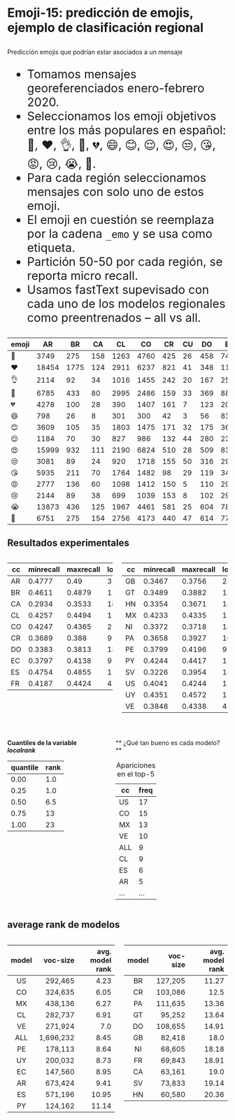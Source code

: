 # Emoji-15: predicción de emojis, ejemplo de clasificación regional

##
Predicción emojis que podrían estar asociados a un mensaje


::: {style="font-size: 20pt;"}
- Tomamos mensajes georeferenciados enero-febrero 2020.
- Seleccionamos los emoji objetivos entre los más populares en español: 🥺, ❤, 👌, 👏, 💔, 😄, 😊, 😌, 😍, 😒, 😘, 😡, 😢, 😭, 🤔.
- Para cada región seleccionamos mensajes con solo uno de estos emoji.
- El emoji en cuestión se reemplaza por la cadena `_emo` y se usa como etiqueta.
- Partición 50-50 por cada región, se reporta micro recall.
- Usamos fastText supevisado con cada uno de los modelos regionales como preentrenados -- all vs all.
:::

## 

::: {.absolute left=-50 style='font-size: 12pt;'}
| emoji | AR | BR | CA | CL | CO | CR | CU | DO | EC | ES | FR | GB | GT | HN | MX | NI | PA | PE | PY | SV | US | UY | VE |
|---|---|---|---|---|---|---|---|---|---|---|---|---|---|---|---|---|---|---|---|---|---|---|---|
| 🥺 | 3749 | 275 | 158 | 1263 | 4760 | 425 | 26 | 458 | 745 | 2640 | 53 | 95 | 666 | 708 | 10160 | 736 | 827 | 739 | 684 | 278 | 2536 | 446 | 359 |
| ❤ | 18454 | 1775 | 124 | 2911 | 6237 | 821 | 41 | 348 | 1123 | 8394 | 153 | 255 | 653 | 609 | 9508 | 491 | 880 | 968 | 1800 | 219 | 3216 | 1478 | 784 |
| 👌 | 2114 | 92 | 34 | 1016 | 1455 | 242 | 20 | 167 | 253 | 1825 | 41 | 58 | 376 | 157 | 2754 | 159 | 313 | 160 | 666 | 124 | 597 | 190 | 71 |
| 👏 | 6785 | 433 | 80 | 2995 | 2486 | 159 | 33 | 369 | 886 | 7061 | 64 | 105 | 197 | 159 | 4175 | 52 | 388 | 577 | 761 | 222 | 1281 | 1248 | 530 |
| 💔 | 4278 | 100 | 28 | 390 | 1407 | 161 | 7 | 123 | 200 | 1164 | 26 | 37 | 134 | 91 | 1438 | 105 | 260 | 115 | 428 | 31 | 667 | 283 | 142 |
| 😄 | 798 | 26 | 8 | 301 | 300 | 42 | 3 | 56 | 83 | 776 | 4 | 18 | 48 | 48 | 549 | 17 | 58 | 115 | 92 | 53 | 192 | 85 | 120 |
| 😊 | 3609 | 105 | 35 | 1803 | 1475 | 171 | 32 | 175 | 364 | 3827 | 74 | 56 | 257 | 129 | 3395 | 115 | 236 | 817 | 369 | 192 | 829 | 377 | 293 |
| 😌 | 1184 | 70 | 30 | 827 | 986 | 132 | 44 | 280 | 238 | 1017 | 23 | 23 | 123 | 163 | 2011 | 151 | 293 | 248 | 377 | 78 | 608 | 167 | 110 |
| 😍 | 15999 | 932 | 111 | 2190 | 6824 | 510 | 28 | 509 | 837 | 8000 | 107 | 136 | 491 | 514 | 8711 | 341 | 1010 | 999 | 1996 | 268 | 2232 | 1194 | 686 |
| 😒 | 3081 | 89 | 24 | 920 | 1718 | 155 | 50 | 316 | 291 | 780 | 18 | 22 | 163 | 124 | 2185 | 175 | 322 | 213 | 259 | 127 | 738 | 359 | 236 |
| 😘 | 5935 | 211 | 70 | 1764 | 1482 | 98 | 29 | 119 | 347 | 10785 | 203 | 99 | 171 | 72 | 4290 | 63 | 136 | 374 | 190 | 181 | 1808 | 719 | 493 |
| 😡 | 2777 | 136 | 60 | 1098 | 1412 | 150 | 5 | 110 | 291 | 1320 | 12 | 25 | 158 | 52 | 2428 | 59 | 155 | 227 | 250 | 90 | 769 | 301 | 252 |
| 😢 | 2144 | 89 | 38 | 699 | 1039 | 153 | 8 | 102 | 296 | 1507 | 31 | 39 | 151 | 129 | 2646 | 131 | 204 | 271 | 239 | 69 | 781 | 227 | 135 |
| 😭 | 13873 | 436 | 125 | 1967 | 4461 | 581 | 25 | 604 | 787 | 3935 | 157 | 135 | 388 | 364 | 6752 | 321 | 1057 | 979 | 1832 | 200 | 2799 | 939 | 530 |
| 🤔 | 6751 | 275 | 154 | 2756 | 4173 | 440 | 47 | 614 | 771 | 4781 | 99 | 111 | 421 | 339 | 7380 | 211 | 741 | 1135 | 937 | 384 | 1941 | 951 | 734 |
:::

## Resultados experimentales
:::: {.columns width="120%"}
::: {.column width="50%" style='font-size: 14pt;'}
| cc |	minrecall	| maxrecall |	localrank |	top5 |
|---|---|---|---|---|
| AR |	0.4777 |	0.49   |	3	| UY,PY,AR,PE,CO  |
| BR |	0.4611 |	0.4879 |	1	| BR,ALL,DO,PY,CR  |
| CA |	0.2934 |	0.3533 |	18	| CL,ALL,CO,MX,US  |
| CL |	0.4257 |	0.4494 |	1	| CL,US,MX,AR,ES  |
| CO |	0.4247 |	0.4365 |	2	| US,CO,VE,EC,GT  |
| CR |	0.3689 |	0.388  |	9	| US,VE,ALL,MX,CO  |
| DO |	0.3383 |	0.3813 |	13	| US,CO,VE,CL,ALL  |
| EC |	0.3797 |	0.4138 |	9	| MX,US,CL,ALL,CO  |
| ES |	0.4754 |	0.4855 |	1	| ES,AR,MX,US,VE  |
| FR |	0.4187 |	0.4424 |	4	| ALL,GT,EC,FR,PA  |
:::

::: {.column width="50%" style='font-size: 14pt;'}
| cc |	minrecall	| maxrecall |	localrank |	top5 |
|---|---|---|---|---|
| GB |	0.3467 |	0.3756 |	23	| ALL,AR,ES,VE,MX  |
| GT |	0.3489 |	0.3882 |	13	| MX,US,ALL,CO,ES  |
| HN |	0.3354 |	0.3671 |	18	| PE,EC,BR,CR,UY  |
| MX |	0.4233 |	0.4335 |	1	| MX,GT,CR,US,CO  |
| NI |	0.3372 |	0.3718 |	18	| VE,CO,CL,MX,US  |
| PA |	0.3658 |	0.3927 |	10	| US,CL,VE,CO,PE  |
| PE |	0.3799 |	0.4196 |	9	| MX,ALL,US,AR,CO  |
| PY |	0.4244 |	0.4417 |	1	| PY,US,BR,PE,UY  |
| SV |	0.3226 |	0.3954 |	18	| US,CO,MX,CL,VE  |
| US |	0.4041 |	0.4244 |	1	| US,MX,CO,ES,CL  |
| UY |	0.4351 |	0.4572 |	1	| UY,US,CO,CL,VE  |
| VE |	0.3848 |	0.4338 |	4	| MX,CO,ES,VE,US  |
:::

::::

## 
:::: {.columns}
::: {.column}
**Cuantiles de la variable _localrank_**

| quantile | rank |
|---|---|
|0.00 | 1.0 |
|0.25 | 1.0 |
|0.50 | 6.5 |
|0.75 | 13  |
|1.00 | 23  |
:::

::: {.column}
** ¿Qué tan bueno es cada modelo? **

::::: {style='font-size: 20pt;'}
| cc  | freq |
|-----|----|
|  US | 17 |
|  CO | 15 |
|  MX | 13 |
|  VE | 10 |
| ALL | 9 |
|  CL | 9 |
|  ES | 6 |
|  AR | 5 |
|...  | ...|
: Apariciones en el top-5
:::::

:::

::::
## average rank de modelos

:::: {.columns}

::: {.column width="50%" style='font-size: 20pt;'} 
| model | voc-size | avg. model rank |
| :---: | -------: | --------------: |
| US | 292,465 | 4.23 |
| CO | 324,635 | 6.05 |
| MX | 438,136 | 6.27 |
| CL | 282,737 | 6.91 |
| VE | 271,924 | 7.0 |
| ALL | 1,696,232 | 8.45 |
| PE | 178,113 | 8.64 |
| UY | 200,032 | 8.73 |
| EC | 147,560 | 8.95 |
| AR | 673,424 | 9.41 |
| ES | 571,196 | 10.95 |
| PY | 124,162 | 11.14 |
:::

::: {.column width="50%" style='font-size: 20pt;'}
| model | voc-size | avg. model rank |
| :---: | -------: | --------------: |
| BR | 127,205 | 11.27 |
| CR | 103,086 | 12.5 |
| PA | 111,635 | 13.36 |
| GT | 95,252 | 13.64 |
| DO | 108,655 | 14.91 |
| GB | 82,418 | 18.0 |
| NI | 68,605 | 18.18 |
| FR | 69,843 | 18.91 |
| CA | 63,161 | 19.0 |
| SV | 73,833 | 19.14 |
| HN | 60,580 | 20.36 |
:::
::::